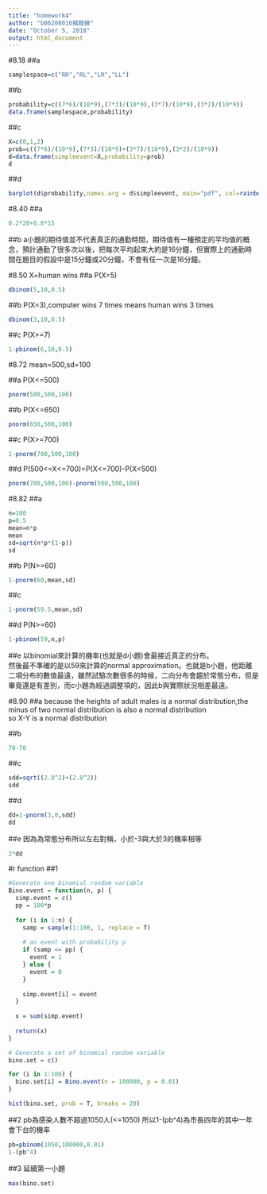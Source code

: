 ```yaml
---
title: "homework4"
author: "b06208016楊鎧綾"
date: "October 5, 2018"
output: html_document
---
```


#8.18
##a
```r
samplespace=c("RR","RL","LR","LL")
```

##b
```r
probability=c((7*6)/(10*9),(7*3)/(10*9),(3*7)/(10*9),(3*2)/(10*9))
data.frame(samplespace,probability) 
```

##c
```r
X=c(0,1,2)
prob=c((7*6)/(10*9),(7*3)/(10*9)+(3*7)/(10*9),(3*2)/(10*9))
d=data.frame(simpleevent=X,probability=prob)
d
```

##d
```r
barplot(d$probability,names.arg = d$simpleevent, main="pdf", col=rainbow(4),xlab="number of left hand")
```

#8.40
##a
```r
0.2*20+0.8*15
```
##b
a小題的期待值並不代表真正的通勤時間，期待值有一種預定的平均值的概念，預計通勤了很多次以後，把每次平均起來大約是16分鐘，但實際上的通勤時間在題目的假設中是15分鐘或20分鐘，不會有任一次是16分鐘。

#8.50
X=human wins
##a
P(X=5)
```r
dbinom(5,10,0.5)
```

##b
P(X=3),computer wins 7 times means human wins 3 times
```r
dbinom(3,10,0.5)
```

##c
P(X>=7)
```r
1-pbinom(6,10,0.5)
```

#8.72
mean=500,sd=100<br/>

##a
P(X<=500)
```r
pnorm(500,500,100)
```

##b
P(X<=650)
```r
pnorm(650,500,100)
```

##c
P(X>=700)
```r
1-pnorm(700,500,100)
```

##d
P(500<=X<=700)=P(X<=700)-P(X<500)
```r
pnorm(700,500,100)-pnorm(500,500,100)
```

#8.82
##a
```r
n=100
p=0.5
mean=n*p
mean
sd=sqrt(n*p*(1-p))
sd
```

##b
P(N>=60)
```r
1-pnorm(60,mean,sd)
```

##c
```r
1-pnorm(59.5,mean,sd)
```

##d
P(N>=60)
```r
1-pbinom(59,n,p)
```

##e
以binomial來計算的機率(也就是d小題)會最接近真正的分布。<br/>
然後最不準確的是以59來計算的normal approximation。也就是b小題，他距離二項分布的數值最遠，雖然試驗次數很多的時候，二向分布會趨於常態分布，但是畢竟還是有差別，而c小題為經過調整項的，因此b與實際狀況相差最遠。<br/>

#8.90
##a
because the heights of adult males is a normal distribution,the minus of two normal distribution is also a normal distribution<br/>
so X-Y is a normal distribution<br/>

##b
```r
70-70
```

##c
```r
sdd=sqrt((2.8^2)+(2.8^2))
sdd
```

##d
```r
dd=1-pnorm(3,0,sdd)
dd
```

##e
因為為常態分布所以左右對稱，小於-3與大於3的機率相等<br/>
```r
2*dd
```

#r function
##1
```r
#Generate one binomial random variable
Bino.event = function(n, p) {
  simp.event = c()
  pp = 100*p
  
  for (i in 1:n) {
    samp = sample(1:100, 1, replace = T)
    
    # an event with probability p
    if (samp <= pp) {
      event = 1
    } else {
      event = 0
    }
    
    simp.event[i] = event
  }
  
  x = sum(simp.event)
  
  return(x)
}

# Generate a set of binomial random variable
bino.set = c()

for (i in 1:100) {
  bino.set[i] = Bino.event(n = 100000, p = 0.01)
}

hist(bino.set, prob = T, breaks = 20)

```

##2
pb為感染人數不超過1050人(<=1050)
所以1-(pb^4)為市長四年的其中一年會下台的機率
```r
pb=pbinom(1050,100000,0.01)
1-(pb^4)
```

##3
延續第一小題
```r
max(bino.set)
```





























